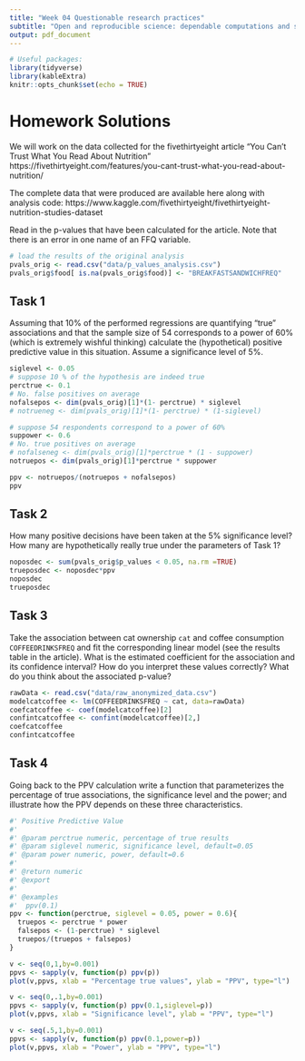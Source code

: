```yaml
---
title: "Week 04 Questionable research practices"
subtitle: "Open and reproducible science: dependable computations and statistics"
output: pdf_document
---
```

```r
# Useful packages: 
library(tidyverse)
library(kableExtra)
knitr::opts_chunk$set(echo = TRUE)
```

# Homework Solutions

We will work on the data collected for the fivethirtyeight article “You Can’t Trust What You Read About Nutrition” https://fivethirtyeight.com/features/you-cant-trust-what-you-read-about-nutrition/

The complete data that were produced are available here along with analysis code:
https://www.kaggle.com/fivethirtyeight/fivethirtyeight-nutrition-studies-dataset



Read in the p-values that have been calculated for the article. Note that there is an error in one name of an FFQ variable.
```r
# load the results of the original analysis
pvals_orig <- read.csv("data/p_values_analysis.csv")
pvals_orig$food[ is.na(pvals_orig$food)] <- "BREAKFASTSANDWICHFREQ"
```


## Task 1
Assuming that 10% of the performed regressions are quantifying "true" associations and that the sample size of 54 corresponds to a power of 60% (which is extremely wishful thinking) calculate the (hypothetical) positive predictive value in this situation. Assume a significance level of 5%.

```r
siglevel <- 0.05
# suppose 10 % of the hypothesis are indeed true
perctrue <- 0.1
# No. false positives on average
nofalsepos <- dim(pvals_orig)[1]*(1- perctrue) * siglevel
# notrueneg <- dim(pvals_orig)[1]*(1- perctrue) * (1-siglevel)

# suppose 54 respondents correspond to a power of 60%
suppower <- 0.6
# No. true positives on average
# nofalseneg <- dim(pvals_orig)[1]*perctrue * (1 - suppower)
notruepos <- dim(pvals_orig)[1]*perctrue * suppower

ppv <- notruepos/(notruepos + nofalsepos)
ppv
```


## Task 2
How many positive decisions have been taken at the 5% significance level? How many are hypothetically really true under the parameters of Task 1?
```r
noposdec <- sum(pvals_orig$p_values < 0.05, na.rm =TRUE)
trueposdec <- noposdec*ppv
noposdec
trueposdec
```


## Task 3
Take the association between cat ownership `cat` and coffee consumption `COFFEEDRINKSFREQ` and fit the corresponding linear model (see the results table in the article). What is the estimated coefficient for the association and its confidence interval? How do you interpret these values correctly? What do you think about the associated p-value?
```r
rawData <- read.csv("data/raw_anonymized_data.csv")
modelcatcoffee <- lm(COFFEEDRINKSFREQ ~ cat, data=rawData)
coefcatcoffee <- coef(modelcatcoffee)[2]
confintcatcoffee <- confint(modelcatcoffee)[2,]
coefcatcoffee
confintcatcoffee
```


## Task 4 
Going back to the PPV calculation write a function that parameterizes the percentage of true associations, the significance level and the power; and illustrate how the PPV depends on these three characteristics.

```r
#' Positive Predictive Value
#'
#' @param perctrue numeric, percentage of true results
#' @param siglevel numeric, significance level, default=0.05
#' @param power numeric, power, default=0.6
#'
#' @return numeric
#' @export
#'
#' @examples
#'  ppv(0.1)
ppv <- function(perctrue, siglevel = 0.05, power = 0.6){
  truepos <- perctrue * power
  falsepos <- (1-perctrue) * siglevel
  truepos/(truepos + falsepos)
}

v <- seq(0,1,by=0.001)
ppvs <- sapply(v, function(p) ppv(p))
plot(v,ppvs, xlab = "Percentage true values", ylab = "PPV", type="l")

v <- seq(0,.1,by=0.001)
ppvs <- sapply(v, function(p) ppv(0.1,siglevel=p))
plot(v,ppvs, xlab = "Significance level", ylab = "PPV", type="l")

v <- seq(.5,1,by=0.001)
ppvs <- sapply(v, function(p) ppv(0.1,power=p))
plot(v,ppvs, xlab = "Power", ylab = "PPV", type="l")
```
